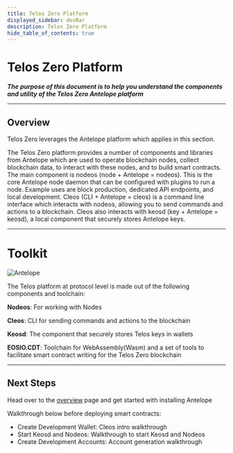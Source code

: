 ```yaml
---
title: Telos Zero Platform
displayed_sidebar: devBar
description: Telos Zero Platform
hide_table_of_contents: true
---
```


# Telos Zero Platform


_**The purpose of this document is to help you understand the components and utility of the Telos Zero Antelope platform**_

--------------------                           ------

## Overview

Telos Zero leverages the Antelope platform which applies in this section.

The Telos Zero platform provides a number of components and libraries from Antelope which are used to operate blockchain nodes, collect blockchain data, to interact with these nodes, and to build smart contracts. The main component is nodeos (node + Antelope = nodeos). This is the core Antelope node daemon that can be configured with plugins to run a node. Example uses are block production, dedicated API endpoints, and local development. Cleos (CLI + Antelope = cleos) is a command line interface which interacts with nodeos, allowing you to send commands and actions to a blockchain. Cleos also interacts with keosd (key + Antelope = keosd), a local component that securely stores Antelope keys.

--------------------------------                -------------

# Toolkit

![Antelope](/img/eosio_development_lifecycle.png)

The Telos platform at protocol level is made out of the following components and toolchain:

**Nodeos**: For working with Nodes

**Cleos**: CLI for sending commands and actions to the blockchain

**Keosd**: The component that securely stores Telos keys in wallets

**EOSIO.CDT**: Toolchain for WebAssembly(Wasm) and a set of tools to facilitate smart contract writing for the Telos Zero blockchain




------    --------------                           ------

## Next Steps 

Head over to the [overview](/zero/about/overview) page and get started with installing Antelope

Walkthrough below before deploying smart contracts:

- Create Development Wallet: Cleos intro walkthrough
- Start Keosd and Nodeos: Walkthrough to start Keosd and Nodeos
- Create Development Accounts: Account generation walkthrough






